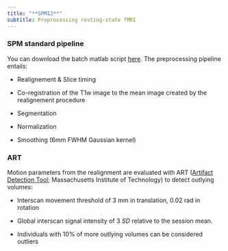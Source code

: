 ```yaml
---
title: "**SPM12**"
subtitle: Preprocessing resting-state fMRI
---
```


### SPM standard pipeline

You can download the batch matlab script [here](https://github.com/ClementGuichet/clementguichet.github.io/blob/main/content/downloads/SPM_Batch_preprocessing.mat). The preprocessing pipeline entails:

-   Realignement & Slice timing

-   Co-registration of the T1w image to the mean image created by the realignement procedure

-   Segmentation

-   Normalization

-   Smoothing (6mm FWHM Gaussian kernel)

### ART

Motion parameters from the realignment are evaluated with ART ([Artifact Detection Tool](https://www.nitrc.org/projects/artifact_detect); Massachusetts Institute of Technology) to detect outlying volumes:

-   Interscan movement threshold of 3 mm in translation, 0.02 rad in rotation

-   Global interscan signal intensity of 3 *SD* relative to the session mean.

-   Individuals with 10% of more outlying volumes can be considered outliers
